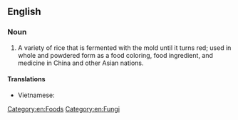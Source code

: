 ==English==
{{wikipedia|Red yeast rice}}

===Noun===
{{en-noun|head=[[red]] [[yeast]] [[rice]]|?}}

# A variety of rice that is fermented with the mold {{taxlink|Monascus purpureus|species}} until it turns red; used in whole and powdered form as a food coloring, food ingredient, and medicine in China and other Asian nations.

====Translations====
{{trans-top|variety of rice}}
* Vietnamese: {{t|vi|gạo đỏ}}
{{trans-mid}}
{{trans-bottom}}

[[Category:en:Foods]]
[[Category:en:Fungi]]